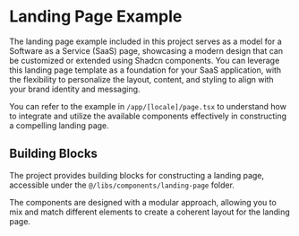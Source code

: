# Landing Page Example

The landing page example included in this project serves as a model for a Software as a Service (SaaS) page, showcasing a modern design that can be customized or extended using Shadcn components. You can leverage this landing page template as a foundation for your SaaS application, with the flexibility to personalize the layout, content, and styling to align with your brand identity and messaging.

You can refer to the example in `/app/[locale]/page.tsx` to understand how to integrate and utilize the available components effectively in constructing a compelling landing page.

## Building Blocks

The project provides building blocks for constructing a landing page, accessible under the `@/libs/components/landing-page` folder.

The components are designed with a modular approach, allowing you to mix and match different elements to create a coherent layout for the landing page.
